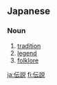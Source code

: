 ==Japanese==
{{ja-kanjitab|伝|説}}

===Noun===
{{ja-noun|k|hira=でんせつ|rom=densetsu|hidx=てんせつ'}}

# [[tradition]]
# [[legend]]
# [[folklore]]

[[ja:伝説]]
[[fi:伝説]]
